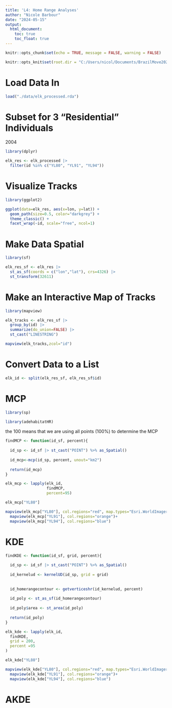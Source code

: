 ```yaml
---
title: 'L4: Home Range Analyses'
author: "Nicole Barbour"
date: "2024-05-15"
output:
  html_document:
    toc: true
    toc_float: true
---
```


```r
knitr::opts_chunk$set(echo = TRUE, message = FALSE, warning = FALSE)

knitr::opts_knit$set(root.dir = "C:/Users/nicol/Documents/BrazilMove2024")

```

# Load Data In

```r
load("./data/elk_processed.rda")
```

# Subset for 3 "Residential" Individuals

2004

```r
library(dplyr)
```


```r
elk_res <- elk_processed |>
  filter(id %in% c("YL80", "YL91", "YL94"))
```

# Visualize Tracks

```r
library(ggplot2)
```


```r
ggplot(data=elk_res, aes(x=lon, y=lat)) +
  geom_path(size=0.5, color="darkgrey") +
  theme_classic() +
  facet_wrap(~id, scale="free", ncol=1)
```

# Make Data Spatial 

```r
library(sf)
```


```r
elk_res_sf <- elk_res |> 
  st_as_sf(coords = c("lon","lat"), crs=4326) |>
  st_transform(32611)
```

# Make an Interactive Map of Tracks

```r
library(mapview)
```

```r
elk_tracks <- elk_res_sf |> 
  group_by(id) |> 
  summarize(do_union=FALSE) |> 
  st_cast("LINESTRING")

mapview(elk_tracks,zcol="id")
```

# Convert Data to a List

```r
elk_id <- split(elk_res_sf, elk_res_sf$id)
```


# MCP

```r
library(sp)

library(adehabitatHR)
```

the 100 means that we are using all points (100%) to determine the MCP

```r
findMCP <- function(id_sf, percent){
  
  id_sp <- id_sf |> st_cast("POINT") %>% as_Spatial()
  
  id_mcp<-mcp(id_sp, percent, unout="km2")
  
  return(id_mcp)
}
```

```r
elk_mcp <- lapply(elk_id,
                  findMCP,
                  percent=95)
```

```r
elk_mcp["YL80"]
```


```r
mapview(elk_mcp["YL80"], col.regions="red", map.types="Esri.WorldImagery")+
  mapview(elk_mcp["YL91"], col.regions="orange")+
  mapview(elk_mcp["YL94"], col.regions="blue")
```


# KDE

```r
findKDE <- function(id_sf, grid, percent){
  
  id_sp <- id_sf |> st_cast("POINT") %>% as_Spatial()
  
  id_kernelud <- kernelUD(id_sp, grid = grid)
  
  
  id_homerangecontour <- getverticeshr(id_kernelud, percent)
    
  id_poly <- st_as_sf(id_homerangecontour)
  
  id_poly$area <- st_area(id_poly)
  
  return(id_poly)
}
```

```r
elk_kde <- lapply(elk_id,
  findKDE,
  grid = 200,
  percent =95
)
```

```r
elk_kde["YL80"]
```


```r
mapview(elk_kde["YL80"], col.regions="red", map.types="Esri.WorldImagery")+
  mapview(elk_kde["YL91"], col.regions="orange")+
  mapview(elk_kde["YL94"], col.regions="blue")
```

# AKDE



